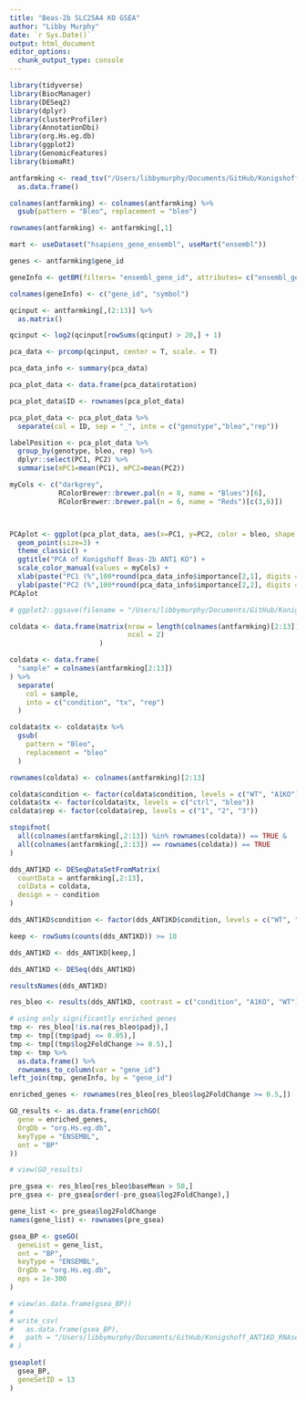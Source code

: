 ```yaml
---
title: "Beas-2b SLC25A4 KO GSEA"
author: "Libby Murphy"
date: `r Sys.Date()`
output: html_document
editor_options: 
  chunk_output_type: console
---
```


```r
library(tidyverse)
library(BiocManager)
library(DESeq2)
library(dplyr)
library(clusterProfiler)
library(AnnotationDbi)
library(org.Hs.eg.db)
library(ggplot2)
library(GenomicFeatures)
library(biomaRt)
```

```r
antfarmking <- read_tsv("/Users/libbymurphy/Documents/GitHub/Konigshoff_ANT1KD_RNAseq/data/GSE244305_Ant1ko_bleo_study_gene_count.txt") %>%
  as.data.frame()

colnames(antfarmking) <- colnames(antfarmking) %>%
  gsub(pattern = "Bleo", replacement = "bleo")

rownames(antfarmking) <- antfarmking[,1]

mart <- useDataset("hsapiens_gene_ensembl", useMart("ensembl"))

genes <- antfarmking$gene_id

geneInfo <- getBM(filters= "ensembl_gene_id", attributes= c("ensembl_gene_id","hgnc_symbol"),values=genes,mart= mart)

colnames(geneInfo) <- c("gene_id", "symbol")
```

```r
qcinput <- antfarmking[,(2:13)] %>% 
  as.matrix()

qcinput <- log2(qcinput[rowSums(qcinput) > 20,] + 1)

pca_data <- prcomp(qcinput, center = T, scale. = T) 

pca_data_info <- summary(pca_data) 

pca_plot_data <- data.frame(pca_data$rotation) 

pca_plot_data$ID <- rownames(pca_plot_data)

pca_plot_data <- pca_plot_data %>% 
  separate(col = ID, sep = "_", into = c("genotype","bleo","rep"))

labelPosition <- pca_plot_data %>% 
  group_by(genotype, bleo, rep) %>% 
  dplyr::select(PC1, PC2) %>% 
  summarise(mPC1=mean(PC1), mPC2=mean(PC2))

myCols <- c("darkgrey",
            RColorBrewer::brewer.pal(n = 8, name = "Blues")[6],
            RColorBrewer::brewer.pal(n = 6, name = "Reds")[c(3,6)])



PCAplot <- ggplot(pca_plot_data, aes(x=PC1, y=PC2, color = bleo, shape = rep)) +
  geom_point(size=3) + 
  theme_classic() +
  ggtitle("PCA of Konigshoff Beas-2b ANT1 KO") +
  scale_color_manual(values = myCols) +
  xlab(paste("PC1 (%",100*round(pca_data_info$importance[2,1], digits = 3),")", sep = "")) +
  ylab(paste("PC2 (%",100*round(pca_data_info$importance[2,2], digits = 3),")", sep = "")) 
PCAplot

# ggplot2::ggsave(filename = "/Users/libbymurphy/Documents/GitHub/Konigshoff_ANT1KD_RNAseq/results/PCAplot_QC.png", plot = PCAplot, device = "png")
```

```r
coldata <- data.frame(matrix(nrow = length(colnames(antfarmking)[2:13]),
                             ncol = 2)
                      )

coldata <- data.frame(
  "sample" = colnames(antfarmking[2:13])
) %>%
  separate(
    col = sample, 
    into = c("condition", "tx", "rep")
  )

coldata$tx <- coldata$tx %>%
  gsub(
    pattern = "Bleo",
    replacement = "bleo"
  )

rownames(coldata) <- colnames(antfarmking)[2:13]

coldata$condition <- factor(coldata$condition, levels = c("WT", "A1KO"))
coldata$tx <- factor(coldata$tx, levels = c("ctrl", "bleo"))
coldata$rep <- factor(coldata$rep, levels = c("1", "2", "3"))

stopifnot(
  all(colnames(antfarmking[,2:13]) %in% rownames(coldata)) == TRUE & 
  all(colnames(antfarmking[,2:13]) == rownames(coldata)) == TRUE
)
```

``` r
dds_ANT1KD <- DESeqDataSetFromMatrix(
  countData = antfarmking[,2:13],
  colData = coldata,
  design = ~ condition
)

dds_ANT1KD$condition <- factor(dds_ANT1KD$condition, levels = c("WT", "A1KO"))

keep <- rowSums(counts(dds_ANT1KD)) >= 10

dds_ANT1KD <- dds_ANT1KD[keep,]

dds_ANT1KD <- DESeq(dds_ANT1KD)

resultsNames(dds_ANT1KD)

res_bleo <- results(dds_ANT1KD, contrast = c("condition", "A1KO", "WT"))
```

```r
# using only significantly enriched genes
tmp <- res_bleo[!is.na(res_bleo$padj),]
tmp <- tmp[(tmp$padj <= 0.05),]
tmp <- tmp[(tmp$log2FoldChange >= 0.5),]
tmp <- tmp %>%
  as.data.frame() %>%
  rownames_to_column(var = "gene_id")
left_join(tmp, geneInfo, by = "gene_id")

enriched_genes <- rownames(res_bleo[res_bleo$log2FoldChange >= 0.5,])

GO_results <- as.data.frame(enrichGO(
  gene = enriched_genes,
  OrgDb = "org.Hs.eg.db",
  keyType = "ENSEMBL",
  ont = "BP"
))

# view(GO_results)
```

```r
pre_gsea <- res_bleo[res_bleo$baseMean > 50,]
pre_gsea <- pre_gsea[order(-pre_gsea$log2FoldChange),]

gene_list <- pre_gsea$log2FoldChange
names(gene_list) <- rownames(pre_gsea)

gsea_BP <- gseGO(
  geneList = gene_list,
  ont = "BP",
  keyType = "ENSEMBL",
  OrgDb = "org.Hs.eg.db",
  eps = 1e-300
)

# view(as.data.frame(gsea_BP))
# 
# write_csv(
#   as.data.frame(gsea_BP),
#   path = "/Users/libbymurphy/Documents/GitHub/Konigshoff_ANT1KD_RNAseq/results/gsea_results.csv"
# )

gseaplot(
  gsea_BP, 
  geneSetID = 13
)
```
